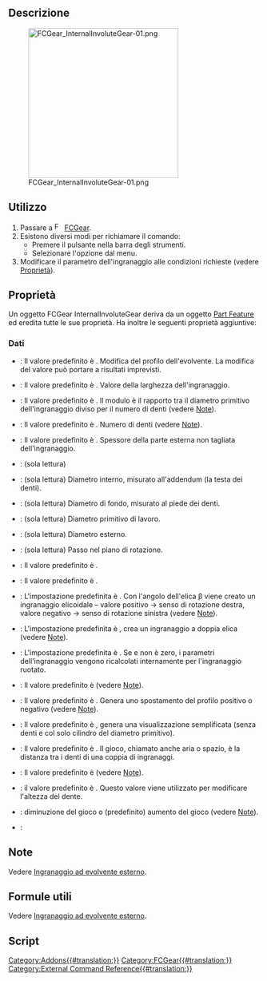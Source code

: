 {{UnfinishedDocu}}
<languages/>

{{Docnav/it
|[[FCGear_InvoluteGear/it|Ingranaggio ad evolvente]]
|[[FCGear_InvoluteRack/it|Cremagliera]]
|[[FCGear_Workbench/it|FCGear]]
|IconL=FCGear_InvoluteGear.svg
|IconR=FCGear_InvoluteRack.svg
|IconC=FCGear_workbench_icon.svg
}}

{{GuiCommand/it
|Name=FCGear InternalInvoluteGear
|Name/it=Ingranaggio ad evolvente interno
|MenuLocation=Gear → Internal Involute Gear
|Workbenches=[[FCGear_Workbench/it|FCGear]]
|Shortcut=None
|Version=1.0
|SeeAlso=[[FCGear_InvoluteGear/it|FCGear: Ingranaggio ad evolvente esterno]]
}}

<span id="Description"></span>
==Descrizione==

[[Image:FCGear_InternalInvoluteGear-01.png|300px]]

{{Caption|Ingranaggi ad evolventi interni da sinistra a destra: ingranaggi cilindrici, ingranaggi elicoidali, ingranaggi elicoidali doppi}}

<span id="Usage"></span>
==Utilizzo==

# Passare a [[Image:FCGear_workbench_icon.svg|16px]] [[FCGear_Workbench/it|FCGear]].
# Esistono diversi modi per richiamare il comando:
#* Premere il pulsante {{Button|[[File:FCGear_InternalInvoluteGear.svg|16px]] [[FCGear_InternalInvoluteGear/it|Internal Involute Gear]]}} nella barra degli strumenti.
#* Selezionare l'opzione {{MenuCommand|Gear → [[File:FCGear_InternalInvoluteGear.svg|16px]] Internal Involute Gear}} dal menu.
# Modificare il parametro dell'ingranaggio alle condizioni richieste (vedere [[#Proprietà|Proprietà]]).

<span id="Properties"></span>
==Proprietà==

Un oggetto FCGear InternalInvoluteGear deriva da un oggetto [[Part_Feature/it|Part Feature]] ed eredita tutte le sue proprietà. Ha inoltre le seguenti proprietà aggiuntive:

<span id="Data"></span>
===Dati===

{{Properties_Title|accuracy}}

* {{PropertyData|numpoints|Integer}}: Il valore predefinito è {{value|6}}. Modifica del profilo dell'evolvente. La modifica del valore può portare a risultati imprevisti.

{{Properties_Title|base}}

* {{PropertyData|height|Length}}: Il valore predefinito è {{value|5 mm}}. Valore della larghezza dell'ingranaggio.
* {{PropertyData|module|Length}}: Il valore predefinito è {{value|1 mm}}. Il modulo è il rapporto tra il diametro primitivo dell'ingranaggio diviso per il numero di denti (vedere [[FCGear_InvoluteGear/it#Note|Note]]).
* {{PropertyData|teeth|Integer}}: Il valore predefinito è {{value|15}}. Numero di denti (vedere [[FCGear_InvoluteGear/it#Note|Note]]).
* {{PropertyData|thickness|Length}}: Il valore predefinito è {{value|5 mm}}. Spessore della parte esterna non tagliata dell'ingranaggio.

{{Properties_Title|computed}}

* {{PropertyData|angular_backlash|Angle}}: (sola lettura)
* {{PropertyData|da|Length}}: (sola lettura) Diametro interno, misurato all'addendum (la testa dei denti).
* {{PropertyData|df|Length}}: (sola lettura) Diametro di fondo, misurato al piede dei denti.
* {{PropertyData|dw|Length}}: (sola lettura) Diametro primitivo di lavoro.
* {{PropertyData|outside_diameter|Length}}: (sola lettura) Diametro esterno.
* {{PropertyData|transverse_pitch|Length}}: (sola lettura) Passo nel piano di rotazione.

{{Properties_Title|fillets}}

* {{PropertyData|head_fillet|Float}}: Il valore predefinito è {{value|0 mm}}.
* {{PropertyData|root_fillet|Float}}: Il valore predefinito è {{value|0 mm}}.

{{Properties_Title|helical}}

* {{PropertyData|beta|Angle}}: L'impostazione predefinita è {{value|0 °}}. Con l'angolo dell'elica β viene creato un ingranaggio elicoidale – valore positivo → senso di rotazione destra, valore negativo → senso di rotazione sinistra (vedere [[FCGear_InvoluteGear/it#Note|Note]]).
* {{PropertyData|double_helix|Bool}}: L'impostazione predefinita è {{false}}, {{true}} crea un ingranaggio a doppia elica (vedere [[FCGear_InvoluteGear/it#Note|Note]]).
* {{PropertyData|properties_from_tool|Bool}}: L'impostazione predefinita è {{false}}. Se {{true}} e {{PropertyData|beta}} non è zero, i parametri dell'ingranaggio vengono ricalcolati internamente per l'ingranaggio ruotato.

{{Properties_Title|involute}}

* {{PropertyData|pressure_angle|Angle}}: Il valore predefinito è {{value|20 °}} (vedere [[FCGear_InvoluteGear/it#Note|Note]]).
* {{PropertyData|shift|Float}}: Il valore predefinito è {{value|0}}. Genera uno spostamento del profilo positivo o negativo (vedere [[FCGear_InvoluteGear/it#Note|Note]]).

{{Properties_Title|precision}}

* {{PropertyData|simple|Bool}}: Il valore predefinito è {{false}}, {{true}} genera una visualizzazione semplificata (senza denti e col solo cilindro del diametro primitivo).

{{Properties_Title|tolerance}}

* {{PropertyData|backlash|Length}}: Il valore predefinito è {{value|0 mm}}. Il gioco, chiamato anche aria o spazio, è la distanza tra i denti di una coppia di ingranaggi.
* {{PropertyData|clearance|Float}}: Il valore predefinito è {{value|0.25}} (vedere [[FCGear_InvoluteGear/it#Note|Note]]).
* {{PropertyData|head|Float}}: il valore predefinito è {{value|-0,4 mm}}. Questo valore viene utilizzato per modificare l'altezza del dente.
* {{PropertyData|reversed_backlash|Bool}}: {{true}} diminuzione del gioco o {{false}} (predefinito) aumento del gioco (vedere [[FCGear_InvoluteGear/it#Note|Note]]).

{{Properties_Title|version}}

* {{PropertyData|version|String}}:

<span id="Notes"></span>
==Note==

Vedere [[FCGear_InvoluteGear/it#Note|Ingranaggio ad evolvente esterno]].

<span id="Useful_formulas"></span>
==Formule utili==

Vedere [[FCGear_InvoluteGear/it#Useful_formulas|Ingranaggio ad evolvente esterno]].

<span id="Scripting"></span>
==Script==


{{Docnav/it
|[[FCGear_InvoluteGear/it|Ingranaggio ad evolvente]]
|[[FCGear_InvoluteRack/it|Cremagliera]]
|[[FCGear_Workbench/it|FCGear]]
|IconL=FCGear_InvoluteGear.svg
|IconR=FCGear_InvoluteRack.svg
|IconC=FCGear_workbench_icon.svg
}}

[[Category:Addons{{#translation:}}]]
[[Category:FCGear{{#translation:}}]]
[[Category:External Command Reference{{#translation:}}]]